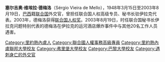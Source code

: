 {{expand|time=2017-04-01T01:40:30+00:00}}
{{unreferenced|time=2017-04-01T01:40:30+00:00}}
{{Infobox person
| name        = Sérgio Vieira de Mello
| residence   =
| other_names =
| image       = Sérgio Vieira de Mello.jpg
| image_size   = 200px
| caption     =
| birth_name  =
| birth_date  = {{birth date|df=yes|1948|3|15}}
| birth_place = {{BRA}}[[里约热内卢|里约热内卢]]
| death_date  = {{death date and age|df=yes|2003|8|19|1948|3|15}}
| death_place = {{IRQ}}[[巴格达|巴格达]]
| death_cause =
| spouse      = {{marriage|Annie Vieira de Mello|1973}}
| partner     = Carolina Larriera (2001–2003)
| alma_mater  = 
| occupation  = 
| title       =
}}

'''塞尔吉奥·维埃拉·德梅洛'''（Sérgio Vieira de Mello），1948年3月15日至2003年8月19日，[[巴西|巴西]]籍[[联合国|联合国]]外交官，曾担任联合国人权高级专员、秘书长驻伊拉克代表。2003年，德梅洛获得[[联合国人权奖|联合国人权奖]]。2003年8月19日，时任联合国秘书长伊拉克问题特别代表的德梅洛在伊拉克的运河酒店爆炸事件中与其他20名工作人员遇害。

{{DEFAULTSORT:Mello, Sergio Vieira De}}
[[Category:里約熱內盧人|Category:里約熱內盧人]]
[[Category:聯合國人權事務高級專員|Category:聯合國人權事務高級專員]]
[[Category:里約熱內盧聯邦大學校友|Category:里約熱內盧聯邦大學校友]]
[[Category:弗里堡大學校友|Category:弗里堡大學校友]]
[[Category:巴黎大學校友|Category:巴黎大學校友]]
[[Category:遇刺身亡的外交官|Category:遇刺身亡的外交官]]